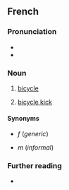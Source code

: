 ==French==

===Pronunciation===
* {{audio|Fr-bicyclette.ogg|audio|lang=fr}}
* {{IPA|/bi.si.klɛt/|lang=fr}}

===Noun===
{{fr-noun|f|bicyclettes}}

# [[bicycle]]
# {{lb|fr|soccer}} [[bicycle kick]]

====Synonyms====
* {{l|fr|petite reine}} ''f'' (''generic'')
* {{l|fr|vélo}} ''m'' (''informal'')

===Further reading===
* {{R:TLFi}}